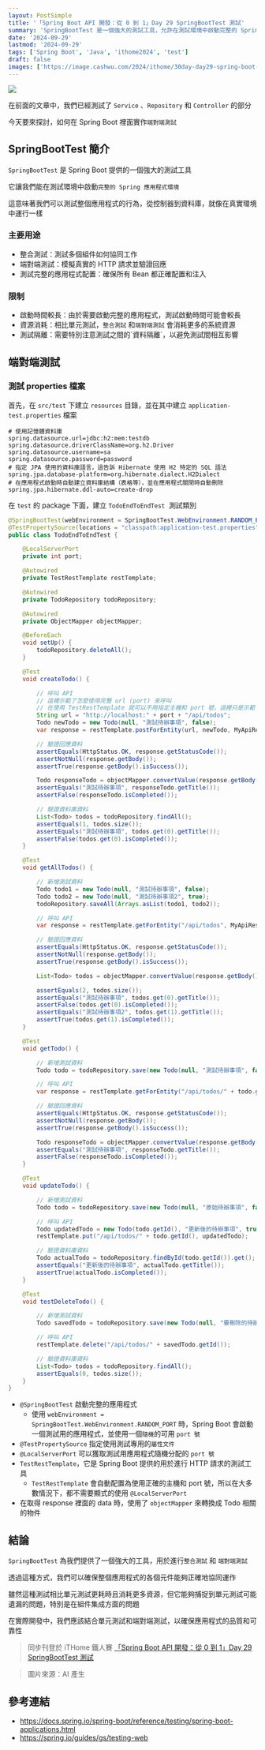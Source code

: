 ```yaml
---
layout: PostSimple
title: '「Spring Boot API 開發：從 0 到 1」Day 29 SpringBootTest 測試'
summary: 'SpringBootTest 是一個強大的測試工具，允許在測試環境中啟動完整的 Spring 應用程式，進行整合測試和 EndtoEnd 測試。本文介紹如何為應用程式實作 end-to-end 測試，包括設置測試 properties 文件、撰寫測試類別，並使用 TestRestTemplate 進行 HTTP 請求和驗證回應。通過這種測試方法，可以確保應用程式的各個組件正確協同工作，儘管相比單元測試更耗時和資源，但能捕捉到單元測試可能遺漏的問題，特別是在組件整合方面'
date: '2024-09-29'
lastmod: '2024-09-29'
tags: ['Spring Boot', 'Java', 'ithome2024', 'test']
draft: false
images: ['https://image.cashwu.com/2024/ithome/30day-day29-spring-boot-springboottest/cover.webp']
---
```


![](https://image.cashwu.com/2024/ithome/30day-day29-spring-boot-springboottest/cover.webp)

在前面的文章中，我們已經測試了 `Service` 、`Repository` 和 `Controller` 的部分

今天要來探討，如何在 Spring Boot 裡面實作`端對端測試`

## SpringBootTest 簡介

`SpringBootTest` 是 Spring Boot 提供的一個強大的測試工具

它讓我們能在測試環境中啟動`完整的 Spring 應用程式環境`

這意味著我們可以測試整個應用程式的行為，從控制器到資料庫，就像在真實環境中運行一樣

### 主要用途

- 整合測試：測試多個組件如何協同工作
- 端對端測試：模擬真實的 HTTP 請求並驗證回應
- 測試完整的應用程式配置：確保所有 Bean 都正確配置和注入

### 限制

- 啟動時間較長：由於需要啟動完整的應用程式，測試啟動時間可能會較長
- 資源消耗：相比單元測試，`整合測試` 和`端對端測試` 會消耗更多的系統資源
- 測試隔離：需要特別注意測試之間的\`資料隔離\`，以避免測試間相互影響

## 端對端測試

### 測試 properties 檔案

首先，在 `src/test` 下建立 `resources` 目錄，並在其中建立 `application-test.properties` 檔案

```properties
# 使用記憶體資料庫
spring.datasource.url=jdbc:h2:mem:testdb
spring.datasource.driverClassName=org.h2.Driver
spring.datasource.username=sa
spring.datasource.password=password
# 指定 JPA 使用的資料庫語言，這告訴 Hibernate 使用 H2 特定的 SQL 語法
spring.jpa.database-platform=org.hibernate.dialect.H2Dialect
# 在應用程式啟動時自動建立資料庫結構（表格等），並在應用程式關閉時自動刪除
spring.jpa.hibernate.ddl-auto=create-drop
```

在 `test` 的 package 下面，建立 `TodoEndToEndTest`  測試類別

```java
@SpringBootTest(webEnvironment = SpringBootTest.WebEnvironment.RANDOM_PORT)
@TestPropertySource(locations = "classpath:application-test.properties")
public class TodoEndToEndTest {

    @LocalServerPort
    private int port;

    @Autowired
    private TestRestTemplate restTemplate;

    @Autowired
    private TodoRepository todoRepository;

    @Autowired
    private ObjectMapper objectMapper;

    @BeforeEach
    void setUp() {
        todoRepository.deleteAll();
    }

    @Test
    void createTodo() {

        // 呼叫 API
        // 這裡示範了怎麼使用完整 url (port) 來呼叫
        // 在使用 TestRestTemplate 就可以不用指定主機和 port 號，這裡只是示範
        String url = "http://localhost:" + port + "/api/todos";
        Todo newTodo = new Todo(null, "測試待辦事項", false);
        var response = restTemplate.postForEntity(url, newTodo, MyApiResponse.class);

        // 驗證回應資料
        assertEquals(HttpStatus.OK, response.getStatusCode());
        assertNotNull(response.getBody());
        assertTrue(response.getBody().isSuccess());

        Todo responseTodo = objectMapper.convertValue(response.getBody().getData(), new TypeReference<>() {});
        assertEquals("測試待辦事項", responseTodo.getTitle());
        assertFalse(responseTodo.isCompleted());

        // 驗證資料庫資料
        List<Todo> todos = todoRepository.findAll();
        assertEquals(1, todos.size());
        assertEquals("測試待辦事項", todos.get(0).getTitle());
        assertFalse(todos.get(0).isCompleted());
    }

    @Test
    void getAllTodos() {

        // 新增測試資料
        Todo todo1 = new Todo(null, "測試待辦事項", false);
        Todo todo2 = new Todo(null, "測試待辦事項2", true);
        todoRepository.saveAll(Arrays.asList(todo1, todo2));

        // 呼叫 API
        var response = restTemplate.getForEntity("/api/todos", MyApiResponse.class);

        // 驗證回應資料
        assertEquals(HttpStatus.OK, response.getStatusCode());
        assertNotNull(response.getBody());
        assertTrue(response.getBody().isSuccess());

        List<Todo> todos = objectMapper.convertValue(response.getBody().getData(), new TypeReference<>() {});

        assertEquals(2, todos.size());
        assertEquals("測試待辦事項", todos.get(0).getTitle());
        assertFalse(todos.get(0).isCompleted());
        assertEquals("測試待辦事項2", todos.get(1).getTitle());
        assertTrue(todos.get(1).isCompleted());
    }

    @Test
    void getTodo() {

        // 新增測試資料
        Todo todo = todoRepository.save(new Todo(null, "測試待辦事項", false));

        // 呼叫 API
        var response = restTemplate.getForEntity("/api/todos/" + todo.getId(), MyApiResponse.class);

        // 驗證回應資料
        assertEquals(HttpStatus.OK, response.getStatusCode());
        assertNotNull(response.getBody());
        assertTrue(response.getBody().isSuccess());

        Todo responseTodo = objectMapper.convertValue(response.getBody().getData(), new TypeReference<>() {});
        assertEquals("測試待辦事項", responseTodo.getTitle());
        assertFalse(responseTodo.isCompleted());
    }

    @Test
    void updateTodo() {

        // 新增測試資料
        Todo todo = todoRepository.save(new Todo(null, "原始待辦事項", false));

        // 呼叫 API
        Todo updatedTodo = new Todo(todo.getId(), "更新後的待辦事項", true);
        restTemplate.put("/api/todos/" + todo.getId(), updatedTodo);

        // 驗證資料庫資料
        Todo actualTodo = todoRepository.findById(todo.getId()).get();
        assertEquals("更新後的待辦事項", actualTodo.getTitle());
        assertTrue(actualTodo.isCompleted());
    }

    @Test
    void testDeleteTodo() {

        // 新增測試資料
        Todo savedTodo = todoRepository.save(new Todo(null, "要刪除的待辦事項", false));

        // 呼叫 API
        restTemplate.delete("/api/todos/" + savedTodo.getId());

        // 驗證資料庫資料
        List<Todo> todos = todoRepository.findAll();
        assertEquals(0, todos.size());
    }
}
```

- `@SpringBootTest` 啟動完整的應用程式
  - 使用 `webEnvironment = SpringBootTest.WebEnvironment.RANDOM_PORT` 時，Spring Boot 會啟動一個測試用的應用程式，並使用一個`隨機`的可用 `port 號`
- `@TestPropertySource` 指定使用測試專用的`屬性文件`
- `@LocalServerPort` 可以獲取測試用應用程式隨機分配的 `port 號`
- `TestRestTemplate`，它是 Spring Boot 提供的用於進行 HTTP 請求的測試工具
  - `TestRestTemplate` 會自動配置為使用正確的主機和 port 號，所以在大多數情況下，都不需要顯式的使用 `@LocalServerPort`
- 在取得 response 裡面的 data 時，使用了 `objectMapper` 來轉換成 Todo 相關的物件

## 結論

`SpringBootTest` 為我們提供了一個強大的工具，用於進行`整合測試` 和 `端對端測試`

透過這種方式，我們可以確保整個應用程式的各個元件能夠正確地協同運作

雖然這種測試相比單元測試更耗時且消耗更多資源，但它能夠捕捉到單元測試可能遺漏的問題，特別是在組件集成方面的問題

在實際開發中，我們應該結合單元測試和端對端測試，以確保應用程式的品質和可靠性

> 同步刊登於 iTHome 鐵人賽 [「Spring Boot API 開發：從 0 到 1」Day 29 SpringBootTest 測試](https://ithelp.ithome.com.tw/articles/10349201)

> 圖片來源：AI 產生

## 參考連結

- https://docs.spring.io/spring-boot/reference/testing/spring-boot-applications.html
- https://spring.io/guides/gs/testing-web

